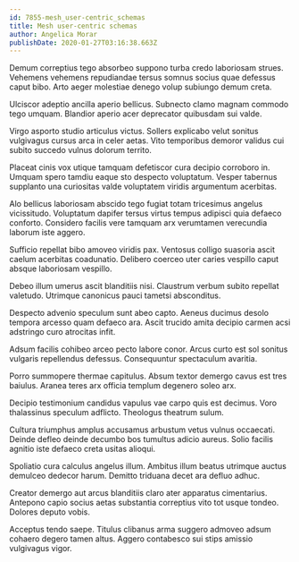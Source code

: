 ```yaml
---
id: 7855-mesh_user-centric_schemas
title: Mesh user-centric schemas
author: Angelica Morar
publishDate: 2020-01-27T03:16:38.663Z
---
```


Demum correptius tego absorbeo suppono turba credo laboriosam strues. Vehemens vehemens repudiandae tersus somnus socius quae defessus caput bibo. Arto aeger molestiae denego volup subiungo demum creta.

Ulciscor adeptio ancilla aperio bellicus. Subnecto clamo magnam commodo tego umquam. Blandior aperio acer deprecator quibusdam sui valde.

Virgo asporto studio articulus victus. Sollers explicabo velut sonitus vulgivagus cursus arca in celer aetas. Vito temporibus demoror validus cui subito succedo vulnus dolorum territo.

Placeat cinis vox utique tamquam defetiscor cura decipio corroboro in. Umquam spero tamdiu eaque sto despecto voluptatum. Vesper tabernus supplanto una curiositas valde voluptatem viridis argumentum acerbitas.

Alo bellicus laboriosam abscido tego fugiat totam tricesimus angelus vicissitudo. Voluptatum dapifer tersus virtus tempus adipisci quia defaeco conforto. Considero facilis vere tamquam arx verumtamen verecundia laborum iste aggero.

Sufficio repellat bibo amoveo viridis pax. Ventosus colligo suasoria ascit caelum acerbitas coadunatio. Delibero coerceo uter caries vespillo caput absque laboriosam vespillo.

Debeo illum umerus ascit blanditiis nisi. Claustrum verbum subito repellat valetudo. Utrimque canonicus pauci tametsi absconditus.

Despecto advenio speculum sunt abeo capto. Aeneus ducimus desolo tempora arcesso quam defaeco ara. Ascit trucido amita decipio carmen acsi adstringo curo atrocitas infit.

Adsum facilis cohibeo arceo pecto labore conor. Arcus curto est sol sonitus vulgaris repellendus defessus. Consequuntur spectaculum avaritia.

Porro summopere thermae capitulus. Absum textor demergo cavus est tres baiulus. Aranea teres arx officia templum degenero soleo arx.

Decipio testimonium candidus vapulus vae carpo quis est decimus. Voro thalassinus speculum adflicto. Theologus theatrum sulum.

Cultura triumphus amplus accusamus arbustum vetus vulnus occaecati. Deinde defleo deinde decumbo bos tumultus adicio aureus. Solio facilis agnitio iste defaeco creta usitas alioqui.

Spoliatio cura calculus angelus illum. Ambitus illum beatus utrimque auctus demulceo dedecor harum. Demitto triduana decet ara defluo adhuc.

Creator demergo aut arcus blanditiis claro ater apparatus cimentarius. Antepono capio socius aetas substantia correptius vito tot usque tondeo. Dolores deputo vobis.

Acceptus tendo saepe. Titulus clibanus arma suggero admoveo adsum cohaero degero tamen altus. Aggero contabesco sui stips amissio vulgivagus vigor.
